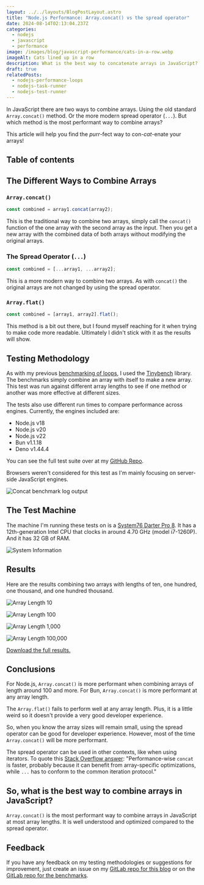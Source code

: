 ```yaml
---
layout: ../../layouts/BlogPostLayout.astro
title: "Node.js Performance: Array.concat() vs the spread operator"
date: 2024-08-14T02:13:04.237Z
categories:
  - nodejs
  - javascript
  - performance
image: /images/blog/javascript-performance/cats-in-a-row.webp
imageAlt: Cats lined up in a row
description: What is the best way to concatenate arrays in JavaScript?
draft: true
relatedPosts:
  - nodejs-performance-loops
  - nodejs-task-runner
  - nodejs-test-runner
---
```


<ImageAttrib attrib="Image by vector_corp on Freepik" link="hhttps://www.freepik.com/free-ai-image/group-cute-cats-photography_66841281.htm" />

In JavaScript there are two ways to combine arrays. Using the old standard `Array.concat()`
method. Or the more modern spread operator (`...`). But which method is the most
performant way to combine arrays?

This article will help you find the *purr*-fect way to con-*cat*-enate your arrays!

<Ad />

## Table of contents

## The Different Ways to Combine Arrays

### `Array.concat()`

```javascript
const combined = array1.concat(array2);
```

This is the traditional way to combine two arrays, simply call the `concat()`
function of the one array with the second array as the input. Then you get a new
array with the combined data of both arrays without modifying the original arrays.

### The Spread Operator (`...`)

```javascript
const combined = [...array1, ...array2];
```

This is a more modern way to combine two arrays. As with `concat()` the original
arrays are not changed by using the spread operator.

### `Array.flat()`

```javascript
const combined = [array1, array2].flat();
```

This method is a bit out there, but I found myself reaching for it when trying
to make code more readable. Ultimately I didn't stick with it as the results will
show.

<Ad />

## Testing Methodology

As with my previous [benchmarking of loops](/blog/nodejs-performance-loops),
I used the [Tinybench](https://github.com/tinylibs/tinybench) library. The benchmarks
simply combine an array with itself to make a new array. This test was run against
different array lengths to see if one method or another was more effective at different
sizes.

The tests also use different run times to compare performance across engines.
Currently, the engines included are:

- Node.js v18
- Node.js v20
- Node.js v22
- Bun v1.1.18
- Deno v1.44.4

You can see the full test suite over at my [GitHub Repo](https://gitlab.com/bhdouglass/javascript-performance/-/blob/master/concat/concat-tests.js).

Browsers weren't considered for this test as I'm mainly focusing on server-side
JavaScript engines.

![Concat benchmark log output](/images/blog/javascript-performance/concat-log-output.webp)

## The Test Machine

The machine I'm running these tests on is a
[System76 Darter Pro 8](/blog/system76-darter-pro-8). It has a 12th-generation
Intel CPU that clocks in around 4.70 GHz (model i7-1260P). And it has 32 GB of RAM.

![System Information](/images/blog/system-information.webp)

<Ad />

## Results

Here are the results combining two arrays with lengths of ten, one hundred, one thousand, and one hundred thousand.

![Array Length 10](/images/blog/javascript-performance/concat-array-length-10.webp)

![Array Length 100](/images/blog/javascript-performance/concat-array-length-100.webp)

![Array Length 1,000](/images/blog/javascript-performance/concat-array-length-1000.webp)

![Array Length 100,000](/images/blog/javascript-performance/concat-array-length-100000.webp)

[Download the full results.](https://gitlab.com/bhdouglass/javascript-performance/-/blob/master/concat/concat.ods)

## Conclusions

For Node.js, `Array.concat()` is more performant when combining arrays of length
around 100 and more. For Bun, `Array.concat()` is more performant at any array length.

The `Array.flat()` fails to perform well at any array length. Plus, it is a little
weird so it doesn't provide a very good developer experience.

So, when you know the array sizes will remain small, using the spread operator
can be good for developer experience. However, most of the time `Array.concat()`
will be more performant.

The spread operator can be used in other contexts, like when using iterators.
To quote this [Stack Overflow answer](https://stackoverflow.com/questions/48865710/spread-operator-vs-array-concat):
"Performance-wise `concat` is faster, probably because it can benefit from array-specific optimizations, while `...` has to conform to the common iteration protocol."

<Ad />

## So, what is the best way to combine arrays in JavaScript?

`Array.concat()` is the most performant way to combine arrays in JavaScript at
most array lengths. It is well understood and optimized compared to the spread operator.

<Ad />

## Feedback

If you have any feedback on my testing methodologies or suggestions for improvement,
just create an issue on my [GitLab repo for this blog](https://gitlab.com/bhdouglass/bhdouglass-com/-/issues/new)
or on the [GitLab repo for the benchmarks](https://gitlab.com/bhdouglass/javascript-performance/-/issues/new).
